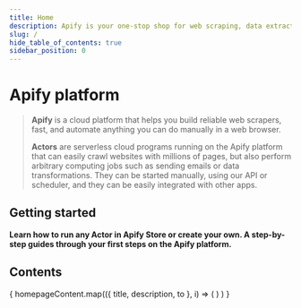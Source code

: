 ```yaml
---
title: Home
description: Apify is your one-stop shop for web scraping, data extraction, and RPA. Automate anything you can do manually in a browser.
slug: /
hide_table_of_contents: true
sidebar_position: 0
---
```


# Apify platform

> **Apify** is a cloud platform that helps you build reliable web scrapers, fast, and automate anything you can do manually in a web browser.
>
> **Actors** are serverless cloud programs running on the Apify platform that can easily crawl websites with millions of pages, but also perform arbitrary computing jobs such as sending emails or data transformations. They can be started manually, using our API or scheduler, and they can be easily integrated with other apps.

## Getting started

**Learn how to run any Actor in Apify Store or create your own. A step-by-step guides through your first steps on the Apify platform.**

<CardGrid>
    <Card
        title="Run Actor from Apify Store"
        desc="Apify Store is home to hundreds of public Actors available to the Apify community. It's the easiest way for you to start with Apify."
        to="/platform/actors/running"
    />
    <Card
        title="Build your own Actor"
        desc="Read about the technical part of building Apify Actors. Learn to define Actor inputs, build new versions, persist Actor state, and choose base Docker images."
        to="/platform/actors/running"
    />
    <Card
        title="Become an expert with Apify Academy"
        desc="Learn everything about web scraping and automation with our free courses that will turn you into an expert scraper developer."
        to="/platform/actors/running"
    />
</CardGrid>

## Contents

<CardGrid>
    {
        homepageContent.map(({ title, description, to }, i) => (
            <Card
                title={title}
                desc={description}
                to={to}
                key={i}
            />)
        )
    }
</CardGrid>
